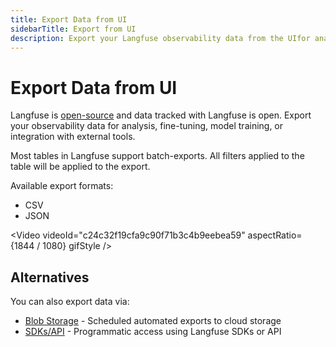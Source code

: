```yaml
---
title: Export Data from UI
sidebarTitle: Export from UI
description: Export your Langfuse observability data from the UIfor analysis, fine-tuning, and integration with external tools.
---
```


# Export Data from UI

Langfuse is [open-source](/open-source) and data tracked with Langfuse is open. Export your observability data for analysis, fine-tuning, model training, or integration with external tools.

Most tables in Langfuse support batch-exports. All filters applied to the table will be applied to the export.

Available export formats:

- CSV
- JSON

<Video
  videoId="c24c32f19cfa9c90f71b3c4b9eebea59"
  aspectRatio={1844 / 1080}
  gifStyle
/>

## Alternatives

You can also export data via:

- [Blob Storage](/docs/api-and-data-platform/features/export-to-blob-storage) - Scheduled automated exports to cloud storage
- [SDKs/API](/docs/api-and-data-platform/features/public-api) - Programmatic access using Langfuse SDKs or API
